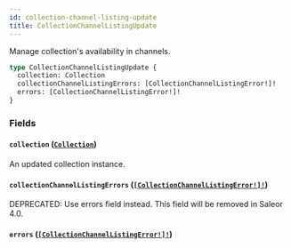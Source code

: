 ```yaml
---
id: collection-channel-listing-update
title: CollectionChannelListingUpdate
---
```


Manage collection's availability in channels.

```graphql
type CollectionChannelListingUpdate {
  collection: Collection
  collectionChannelListingErrors: [CollectionChannelListingError!]!
  errors: [CollectionChannelListingError!]!
}
```

### Fields

#### `collection` ([`Collection`](../../../developer/api-reference/objects/collection))

An updated collection instance.

#### `collectionChannelListingErrors` ([`[CollectionChannelListingError!]!`](../../../developer/api-reference/objects/collection-channel-listing-error))

<span class="badge badge--warning">DEPRECATED: Use errors field instead. This field will be removed in Saleor 4.0.</span>

#### `errors` ([`[CollectionChannelListingError!]!`](../../../developer/api-reference/objects/collection-channel-listing-error))
